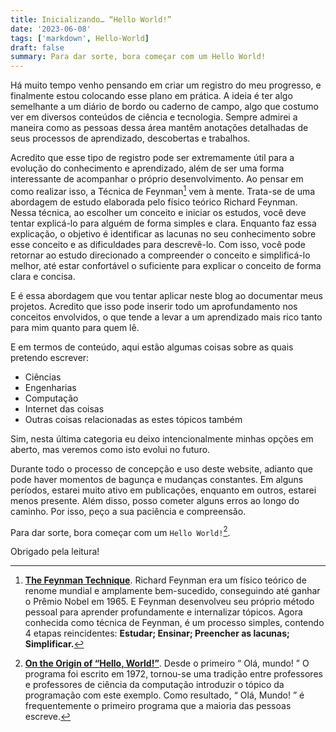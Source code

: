```yaml
---
title: Inicializando… “Hello World!”
date: '2023-06-08'
tags: ['markdown', Hello-World]
draft: false
summary: Para dar sorte, bora começar com um Hello World!
---
```


Há muito tempo venho pensando em criar um registro do meu progresso, e finalmente estou colocando esse plano em prática. A ideia é ter algo semelhante a um diário de bordo ou caderno de campo, algo que costumo ver em diversos conteúdos de ciência e tecnologia. Sempre admirei a maneira como as pessoas dessa área mantêm anotações detalhadas de seus processos de aprendizado, descobertas e trabalhos.

Acredito que esse tipo de registro pode ser extremamente útil para a evolução do conhecimento e aprendizado, além de ser uma forma interessante de acompanhar o próprio desenvolvimento. Ao pensar em como realizar isso, a Técnica de Feynman[^1] vem à mente. Trata-se de uma abordagem de estudo elaborada pelo físico teórico Richard Feynman. Nessa técnica, ao escolher um conceito e iniciar os estudos, você deve tentar explicá-lo para alguém de forma simples e clara. Enquanto faz essa explicação, o objetivo é identificar as lacunas no seu conhecimento sobre esse conceito e as dificuldades para descrevê-lo. Com isso, você pode retornar ao estudo direcionado a compreender o conceito e simplificá-lo melhor, até estar confortável o suficiente para explicar o conceito de forma clara e concisa.

E é essa abordagem que vou tentar aplicar neste blog ao documentar meus projetos. Acredito que isso pode inserir todo um aprofundamento nos conceitos envolvidos, o que tende a levar a um aprendizado mais rico tanto para mim quanto para quem lê.

E em termos de conteúdo, aqui estão algumas coisas sobre as quais pretendo escrever:

- Ciências
- Engenharias
- Computação
- Internet das coisas
- Outras coisas relacionadas as estes tópicos também

Sim, nesta última categoria eu deixo intencionalmente minhas opções em aberto, mas veremos como isto evolui no futuro.

Durante todo o processo de concepção e uso deste website, adianto que pode haver momentos de bagunça e mudanças constantes. Em alguns períodos, estarei muito ativo em publicações, enquanto em outros, estarei menos presente. Além disso, posso cometer alguns erros ao longo do caminho. Por isso, peço a sua paciência e compreensão.

Para dar sorte, bora começar com um `Hello World!`[^2].

Obrigado pela leitura!

[^1]: [****The Feynman Technique****](https://www.colorado.edu/artssciences-advising/resource-library/life-skills/the-feynman-technique-in-academic-coaching). Richard Feynman era um físico teórico de renome mundial e amplamente bem-sucedido, conseguindo até ganhar o Prêmio Nobel em 1965. E Feynman desenvolveu seu próprio método pessoal para aprender profundamente e internalizar tópicos. Agora conhecida como técnica de Feynman, é um processo simples, contendo 4 etapas reincidentes: ****Estudar; Ensinar; Preencher as lacunas; Simplificar.****

[^2]: [****On the Origin of “Hello, World!”****](https://ozanerhansha.medium.com/on-the-origin-of-hello-world-61bfe98196d5). Desde o primeiro “ Olá, mundo! ” O programa foi escrito em 1972, tornou-se uma tradição entre professores e professores de ciência da computação introduzir o tópico da programação com este exemplo. Como resultado, “ Olá, Mundo! ” é frequentemente o primeiro programa que a maioria das pessoas escreve.
